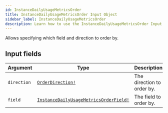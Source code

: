 ```yaml
---
id: InstanceDailyUsageMetricsOrder
title: InstanceDailyUsageMetricsOrder Input Object
sidebar_label: InstanceDailyUsageMetricsOrder
description: Learn how to use the InstanceDailyUsageMetricsOrder Input Object for Builder's API.
---
```


Allows specifying which field and direction to order by.

## Input fields

| Argument    | Type                                                                                              | Description                |
| ----------- | ------------------------------------------------------------------------------------------------- | -------------------------- |
| `direction` | [`OrderDirection!`](/self-managed/composer/builder/api/schema/enum/OrderDirection.mdx)                                           | The direction to order by. |
| `field`     | [`InstanceDailyUsageMetricsOrderField!`](/self-managed/composer/builder/api/schema/enum/InstanceDailyUsageMetricsOrderField.mdx) | The field to order by.     |

